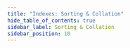 ```yaml
---
title: "Indexes: Sorting & Collation"
hide_table_of_contents: true
sidebar_label: Sorting & Collation
sidebar_position: 10
---
```





<LanguageSwitcher supportedLanguages={supportedLanguages} />

<LanguageContent language="csharp">
   <SortingAndCollationCsharp />
</LanguageContent>

<LanguageContent language="java">
   <SortingAndCollationJava />
</LanguageContent>


<!---
### Indexes
- [Map Indexes](../indexes/map-indexes)
- [What are Indexes](../indexes/what-are-indexes)

### Querying
- [Basics](../indexes/querying/basics)
- [Sorting](../indexes/querying/sorting)


-->